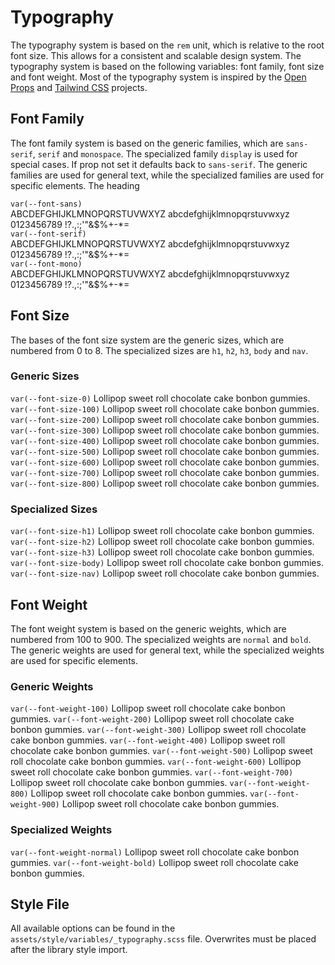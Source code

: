 
<Meta title="Guide/Typography" />

# Typography

The typography system is based on the `rem` unit, which is relative to the root font size. This allows for a consistent and scalable design system. The typography system is based on the following variables: font family, font size and font weight.
Most of the typography system is inspired by the [Open Props](https://open-props.style/#typography) and [Tailwind CSS](https://tailwindcss.com/docs/font-family) projects.

## Font Family
The font family system is based on the generic families, which are `sans-serif`, `serif` and `monospace`. The specialized family `display` is used for special cases. If prop not set it defaults back to `sans-serif`. The generic families are used for general text, while the specialized families are used for specific elements.
The heading


<div class="font-family-preview">
  <div>
    <code>var(--font-sans)</code>
    <div class="sans-serif">
      <span>ABCDEFGHIJKLMNOPQRSTUVWXYZ</span>
      <span>abcdefghijklmnopqrstuvwxyz</span>
      <span>0123456789</span>
      <span>!?.,:;'"&$%+-*=</span>
    </div>
  </div>
  <div>
    <code>var(--font-serif)</code>
    <div class="serif">
      <span>ABCDEFGHIJKLMNOPQRSTUVWXYZ</span>
      <span>abcdefghijklmnopqrstuvwxyz</span>
      <span>0123456789</span>
      <span>!?.,:;'"&$%+-*=</span>
    </div>
  </div>
  <div>
    <code>var(--font-mono)</code>
    <div class="monospace">
      <span>ABCDEFGHIJKLMNOPQRSTUVWXYZ</span>
      <span>abcdefghijklmnopqrstuvwxyz</span>
      <span>0123456789</span>
      <span>!?.,:;'"&$%+-*=</span>
    </div>
  </div>
</div>

## Font Size
The bases of the font size system are the generic sizes, which are numbered from 0 to 8. The specialized sizes are `h1`, `h2`, `h3`, `body` and `nav`.

### Generic Sizes
<div class="font-sizes">
  <code>var(--font-size-0)</code>
  <span style={{ 'font-size': 'var(--font-size-0)' }}>Lollipop sweet roll chocolate cake bonbon gummies.</span>
  <code>var(--font-size-100)</code>
  <span style={{ 'font-size': 'var(--font-size-100)' }}>Lollipop sweet roll chocolate cake bonbon gummies.</span>
  <code>var(--font-size-200)</code>
  <span style={{ 'font-size': 'var(--font-size-200)' }}>Lollipop sweet roll chocolate cake bonbon gummies.</span>
  <code>var(--font-size-300)</code>
  <span style={{ 'font-size': 'var(--font-size-300)' }}>Lollipop sweet roll chocolate cake bonbon gummies.</span>
  <code>var(--font-size-400)</code>
  <span style={{ 'font-size': 'var(--font-size-400)' }}>Lollipop sweet roll chocolate cake bonbon gummies.</span>
  <code>var(--font-size-500)</code>
  <span style={{ 'font-size': 'var(--font-size-500)' }}>Lollipop sweet roll chocolate cake bonbon gummies.</span>
  <code>var(--font-size-600)</code>
  <span style={{ 'font-size': 'var(--font-size-600)' }}>Lollipop sweet roll chocolate cake bonbon gummies.</span>
  <code>var(--font-size-700)</code>
  <span style={{ 'font-size': 'var(--font-size-700)' }}>Lollipop sweet roll chocolate cake bonbon gummies.</span>
  <code>var(--font-size-800)</code>
  <span style={{ 'font-size': 'var(--font-size-800)' }}>Lollipop sweet roll chocolate cake bonbon gummies.</span>
</div>

### Specialized Sizes
<div class="font-sizes">
  <code>var(--font-size-h1)</code>
  <span style={{ 'font-size': 'var(--font-size-h1)' }}>Lollipop sweet roll chocolate cake bonbon gummies.</span>
  <code>var(--font-size-h2)</code>
  <span style={{ 'font-size': 'var(--font-size-h2)' }}>Lollipop sweet roll chocolate cake bonbon gummies.</span>
  <code>var(--font-size-h3)</code>
  <span style={{ 'font-size': 'var(--font-size-h3)' }}>Lollipop sweet roll chocolate cake bonbon gummies.</span>
  <code>var(--font-size-body)</code>
  <span style={{ 'font-size': 'var(--font-size-body)' }}>Lollipop sweet roll chocolate cake bonbon gummies.</span>
  <code>var(--font-size-nav)</code>
  <span style={{ 'font-size': 'var(--font-size-nav)' }}>Lollipop sweet roll chocolate cake bonbon gummies.</span>
</div>

## Font Weight
The font weight system is based on the generic weights, which are numbered from 100 to 900. The specialized weights are `normal` and `bold`. The generic weights are used for general text, while the specialized weights are used for specific elements.

### Generic Weights
<div class="font-weight-examples">
  <code>var(--font-weight-100)</code>
  <span style={{ 'font-weight': 'var(--font-weight-100)' }}>Lollipop sweet roll chocolate cake bonbon gummies.</span>
  <code>var(--font-weight-200)</code>
  <span style={{ 'font-weight': 'var(--font-weight-200)' }}>Lollipop sweet roll chocolate cake bonbon gummies.</span>
  <code>var(--font-weight-300)</code>
  <span style={{ 'font-weight': 'var(--font-weight-300)', }}>Lollipop sweet roll chocolate cake bonbon gummies.</span>
  <code>var(--font-weight-400)</code>
  <span style={{ 'font-weight': 'var(--font-weight-400)' }}>Lollipop sweet roll chocolate cake bonbon gummies.</span>
  <code>var(--font-weight-500)</code>
  <span style={{ 'font-weight': 'var(--font-weight-500)' }}>Lollipop sweet roll chocolate cake bonbon gummies.</span>
  <code>var(--font-weight-600)</code>
  <span style={{ 'font-weight': 'var(--font-weight-600)' }}>Lollipop sweet roll chocolate cake bonbon gummies.</span>
  <code>var(--font-weight-700)</code>
  <span style={{ 'font-weight': 'var(--font-weight-700)' }}>Lollipop sweet roll chocolate cake bonbon gummies.</span>
  <code>var(--font-weight-800)</code>
  <span style={{ 'font-weight': 'var(--font-weight-800)' }}>Lollipop sweet roll chocolate cake bonbon gummies.</span>
  <code>var(--font-weight-900)</code>
  <span style={{ 'font-weight': 'var(--font-weight-900)' }}>Lollipop sweet roll chocolate cake bonbon gummies.</span>
</div>

<h3>Specialized Weights</h3>
<div class="font-weight-examples">
  <code>var(--font-weight-normal)</code>
  <span style={{ 'font-weight': 'var(--font-weight-normal)' }}>Lollipop sweet roll chocolate cake bonbon gummies.</span>
  <code>var(--font-weight-bold)</code>
  <span style={{ 'font-weight': 'var(--font-weight-bold)' }}>Lollipop sweet roll chocolate cake bonbon gummies.</span>
</div>

## Style File

All available options can be found in the `assets/style/variables/_typography.scss` file. Overwrites must be placed after the library style import.
<Source type="code" language="css" code={TypographyVariables} />
